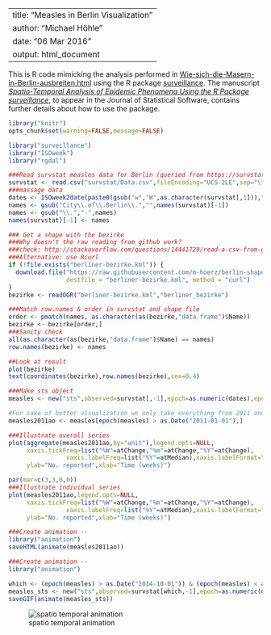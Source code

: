 
---
title: "Measles in Berlin Visualization"
author: "Michael Höhle"
date: "06 Mar 2016"
output: html_document
---

This is R code mimicking the analysis performed in [Wie-sich-die-Masern-in-Berlin-ausbreiten.html](http://www.morgenpost.de/berlin/article137810495/Wie-sich-die-Masern-in-Berlin-ausbreiten.html)
using the R package [surveillance](http://surveillance.r-forge.r-project.org). The manuscript [*Spatio-Temporal Analysis of Epidemic Phenomena Using
the R Package surveillance*](http://arxiv.org/abs/1411.0416), to appear
in the Journal of Statistical Software, contains further details about how to use the package.



```r
library("knitr")
opts_chunk$set(warning=FALSE,message=FALSE)
```
```r
library("surveillance")
library("ISOweek")
library("rgdal")

###Read survstat measles data for Berlin (queried from https://survstat.rki.de/)
survstat <- read.csv("survstat/Data.csv",fileEncoding="UCS-2LE",sep="\t")
###massage data
dates <- ISOweek2date(paste0(gsub("w","W",as.character(survstat[,1])),"-1"))
names <- gsub("City\\.of\\.Berlin\\.","",names(survstat)[-1])
names <- gsub("\\.","-",names)
names(survstat)[-1] <- names

### Get a shape with the bezirke
###Why doesn't the raw reading from github work?
###check: http://stackoverflow.com/questions/14441729/read-a-csv-from-github-into-r
###Alternative: use Rcurl
if (!file.exists("berliner-bezirke.kml")) {
  download.file("https://raw.githubusercontent.com/m-hoerz/berlin-shapes/master/berliner-bezirke.kml",
                destfile = "berliner-bezirke.kml", method = "curl")
}
bezirke <- readOGR("berliner-bezirke.kml","berliner_bezirke")

###Match row.names & order in survstat and shape file
order <- pmatch(names, as.character(as(bezirke,"data.frame")$Name))
bezirke <- bezirke[order,]
###Sanity check
all(as.character(as(bezirke,"data.frame")$Name) == names)
row.names(bezirke) <- names

##Look at result
plot(bezirke)
text(coordinates(bezirke),row.names(bezirke),cex=0.4)
```

```r
###Make sts object
measles <- new("sts",observed=survstat[,-1],epoch=as.numeric(dates),epochAsDate=TRUE,map=bezirke)

#For sake of better visualization we only take everything from 2011 and onwards
measles2011ao <- measles[epoch(measles) > as.Date("2011-01-01"),]

###Illustrate overall series
plot(aggregate(measles2011ao,by="unit"),legend.opts=NULL,
     xaxis.tickFreq=list("%W"=atChange,"%m"=atChange,"%Y"=atChange),
                xaxis.labelFreq=list("%Y"=atMedian),xaxis.labelFormat="%Y",
     ylab="No. reported",xlab="Time (weeks)")
```

```r
par(mar=c(3,3,0,0))
###Illustrate individual series
plot(measles2011ao,legend.opts=NULL,
     xaxis.tickFreq=list("%W"=atChange,"%m"=atChange,"%Y"=atChange),
                xaxis.labelFreq=list("%Y"=atMedian),xaxis.labelFormat="%Y",
     ylab="No. reported",xlab="Time (weeks)")

```

```r
###Create animation --
library("animation")
saveHTML(animate(measles2011ao))
```

```r
###Create animation --
library("animation")

which <- (epoch(measles) > as.Date("2014-10-01")) & (epoch(measles) < as.Date("2015-10-01"))
measles_sts <- new("sts",observed=survstat[which,-1],epoch=as.numeric(dates[which]),map=bezirke, epochAsDate=TRUE)
saveGIF(animate(measles_sts))
```

![spatio temporal animation](animation.gif)
